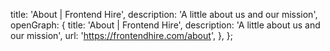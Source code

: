 
  title: 'About | Frontend Hire',
  description: 'A little about us and our mission',
  openGraph: {
    title: 'About | Frontend Hire',
    description: 'A little about us and our mission',
    url: 'https://frontendhire.com/about',
  },
};


<CustomHeading
  title="About"
  subTitle="A little about us and our mission"
/>

